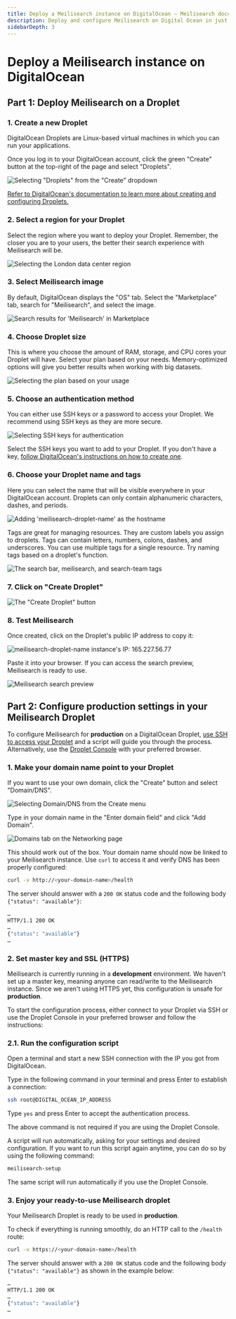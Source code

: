 ```yaml
---
title: Deploy a Meilisearch instance on DigitalOcean — Meilisearch documentation
description: Deploy and configure Meilisearch on Digital Ocean in just a few steps.
sidebarDepth: 3
---
```


# Deploy a Meilisearch instance on DigitalOcean

## Part 1: Deploy Meilisearch on a Droplet

### 1. Create a new Droplet

DigitalOcean Droplets are Linux-based virtual machines in which you can run your applications.

Once you log in to your DigitalOcean account, click the green "Create" button at the top-right of the page and select "Droplets".

![Selecting "Droplets" from the "Create" dropdown](https://raw.githubusercontent.com/meilisearch/documentation/main/assets/images/digitalocean/create.png)

[Refer to DigitalOcean's documentation to learn more about creating and configuring Droplets.](https://docs.digitalocean.com/tutorials/droplets/)

### 2. Select a region for your Droplet

Select the region where you want to deploy your Droplet. Remember, the closer you are to your users, the better their search experience with Meilisearch will be.

![Selecting the London data center region](https://raw.githubusercontent.com/meilisearch/documentation/main/assets/images/digitalocean/select-region.png)

### 3. Select Meilisearch image

By default, DigitalOcean displays the "OS" tab. Select the "Marketplace" tab, search for "Meilisearch", and select the image.

![Search results for 'Meilisearch' in Marketplace](https://raw.githubusercontent.com/meilisearch/documentation/main/assets/images/digitalocean/marketplace.png)

### 4. Choose Droplet size

This is where you choose the amount of RAM, storage, and CPU cores your Droplet will have. Select your plan based on your needs. Memory-optimized options will give you better results when working with big datasets.

![Selecting the plan based on your usage](https://raw.githubusercontent.com/meilisearch/documentation/main/assets/images/digitalocean/select-plan.png)

### 5. Choose an authentication method

You can either use SSH keys or a password to access your Droplet. We recommend using SSH keys as they are more secure.

![Selecting SSH keys for authentication](https://raw.githubusercontent.com/meilisearch/documentation/main/assets/images/digitalocean/add-ssh-key.png)

Select the SSH keys you want to add to your Droplet. If you don't have a key, [follow DigitalOcean's instructions on how to create one](https://www.digitalocean.com/docs/droplets/how-to/add-ssh-keys/to-account/).

### 6. Choose your Droplet name and tags

Here you can select the name that will be visible everywhere in your DigitalOcean account. Droplets can only contain alphanumeric characters, dashes, and periods.

![Adding 'meilisearch-droplet-name' as the hostname](https://raw.githubusercontent.com/meilisearch/documentation/main/assets/images/digitalocean/droplet-name.png)

Tags are great for managing resources. They are custom labels you assign to droplets. Tags can contain letters, numbers, colons, dashes, and underscores. You can use multiple tags for a single resource. Try naming tags based on a droplet's function.

![The search bar, meilisearch, and search-team tags](https://raw.githubusercontent.com/meilisearch/documentation/main/assets/images/digitalocean/add-tags.png)

### 7. Click on "Create Droplet"

![The "Create Droplet" button](https://raw.githubusercontent.com/meilisearch/documentation/main/assets/images/digitalocean/create-droplet.png)

### 8. Test Meilisearch

Once created, click on the Droplet's public IP address to copy it:

![meilisearch-droplet-name instance's IP: 165.227.56.77](https://raw.githubusercontent.com/meilisearch/documentation/main/assets/images/digitalocean/copy-ip.png)

Paste it into your browser. If you can access the search preview, Meilisearch is ready to use.

![Meilisearch search preview](https://raw.githubusercontent.com/meilisearch/documentation/main/assets/images/digitalocean/test-meili.png)

## Part 2: Configure production settings in your Meilisearch Droplet

To configure Meilisearch for **production** on a DigitalOcean Droplet, [use SSH to access your Droplet](https://docs.digitalocean.com/products/droplets/how-to/connect-with-ssh/) and a script will guide you through the process. Alternatively, use the [Droplet Console](https://docs.digitalocean.com/products/droplets/how-to/connect-with-console/) with your preferred browser.

### 1. Make your domain name point to your Droplet

If you want to use your own domain, click the "Create" button and select "Domain/DNS".

![Selecting Domain/DNS from the Create menu](https://raw.githubusercontent.com/meilisearch/documentation/main/assets/images/digitalocean/domain.png)

Type in your domain name in the "Enter domain field" and click "Add Domain".

![Domains tab on the Networking page](https://raw.githubusercontent.com/meilisearch/documentation/main/assets/images/digitalocean/add-domain.png)

This should work out of the box. Your domain name should now be linked to your Meilisearch instance. Use `curl` to access it and verify DNS has been properly configured:

```bash
curl -v http://<your-domain-name>/health
```

The server should answer with a `200 OK` status code and the following body `{"status": "available"}`:

```bash
…
HTTP/1.1 200 OK
…
{"status": "available"}
…
```

### 2. Set master key and SSL (HTTPS)

Meilisearch is currently running in a **development** environment. We haven't set up a master key, meaning anyone can read/write to the Meilisearch instance. Since we aren't using HTTPS yet, this configuration is unsafe for **production**.

To start the configuration process, either connect to your Droplet via SSH or use the Droplet Console in your preferred browser and follow the instructions:

### 2.1. Run the configuration script

Open a terminal and start a new SSH connection with the IP you got from DigitalOcean.

Type in the following command in your terminal and press Enter to establish a connection:

```bash
ssh root@DIGITAL_OCEAN_IP_ADDRESS
```

Type `yes` and press Enter to accept the authentication process.

<Capsule intent="note">
The above command is not required if you are using the Droplet Console.
</Capsule>

A script will run automatically, asking for your settings and desired configuration. If you want to run this script again anytime, you can do so by using the following command:

```bash
meilisearch-setup
```

The same script will run automatically if you use the Droplet Console.

### 3. Enjoy your ready-to-use Meilisearch droplet

Your Meilisearch Droplet is ready to be used in **production**.

To check if everything is running smoothly, do an HTTP call to the `/health` route:

```bash
curl -v https://<your-domain-name>/health
```

The server should answer with a `200 OK` status code and the following body `{"status": "available"}` as shown in the example below:

```bash
…
HTTP/1.1 200 OK
…
{"status": "available"}
…
```
